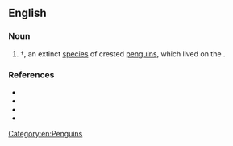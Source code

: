 ==English==
{{rfi|en}}

===Noun===
{{en-noun|head=[[Chatham Islands]] [[penguin]]}}

# †{{taxlink|Eudyptes warhami|species}}, an extinct [[species]] of crested [[penguin]]s, which lived on the {{w|Chatham Islands}}.

===References===
* {{pedia|Chatham Islands Penguin}}
* {{specieslite|i=1|Eudyptes}}
* {{comcatlite|i=1|Eudyptes warhami}}
* {{R:PaleoDB|436381|i=1|Eudyptes warhami}}

[[Category:en:Penguins]]
